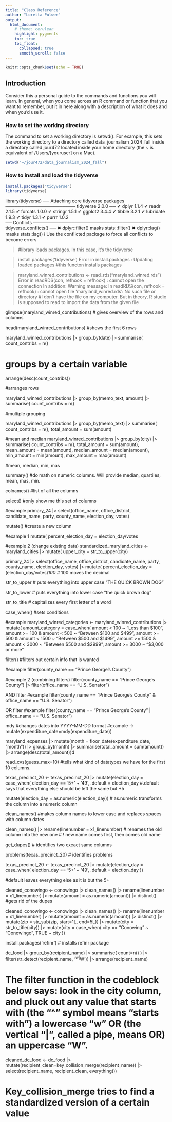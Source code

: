 ```yaml
---
title: "Class Reference"
author: "Loretta Pulwer"
output:
  html_document:
    # theme: cerulean
    highlight: pygments
    toc: true
    toc_float:
      collapsed: true
      smooth_scroll: false
---
```


```r
knitr::opts_chunk$set(echo = TRUE)
```

## Introduction

Consider this a personal guide to the commands and functions you will learn. In general, when you come across an R command or function that you want to remember, put it in here along with a description of what it does and when you'd use it.

### How to set the working directory

The command to set a working directory is setwd(). For example, this sets the working directory to a directory called data_journalism_2024_fall inside a directory called jour472 located inside your home directory (the ~ is equivalent of /Users/[youruser] on a Mac).

```r
setwd("~/jour472/data_journalism_2024_fall")
```

### How to install and load the tidyverse

```r
install.packages("tidyverse")
library(tidyverse)
```


library(tidyverse)
── Attaching core tidyverse packages ────────────────────── tidyverse 2.0.0 ──
✔ dplyr     1.1.4     ✔ readr     2.1.5
✔ forcats   1.0.0     ✔ stringr   1.5.1
✔ ggplot2   3.4.4     ✔ tibble    3.2.1
✔ lubridate 1.9.3     ✔ tidyr     1.3.1
✔ purrr     1.0.2     
── Conflicts ──────────────────────────────────────── tidyverse_conflicts() ──
✖ dplyr::filter() masks stats::filter()
✖ dplyr::lag()    masks stats::lag()
ℹ Use the conflicted package to force all conflicts to become errors

> #library loads packages. In this case, it's the tidyverse

> install.packages('tidyverse')
Error in install.packages : Updating loaded packages
> #this functon installs packages 

> maryland_winred_contributions <- read_rds("maryland_winred.rds")
Error in readRDS(con, refhook = refhook) : cannot open the connection
In addition: Warning message:
In readRDS(con, refhook = refhook) :
  cannot open file 'maryland_winred.rds': No such file or directory
> #I don't have the file on my computer. But in theory, R studio is supposed to read to import the data from the given file 

glimpse(maryland_winred_contributions)
# gives overview of the rows and columns 

head(maryland_winred_contributions)
#shows the first 6 rows 

maryland_winred_contributions |>
  group_by(date) |>
  summarise(
    count_contribs = n()
    
# groups by a certain variable

 arrange(desc(count_contribs))

#arranges rows 

maryland_winred_contributions |>
  group_by(memo_text, amount) |>
  summarise(
    count_contribs = n()
    
#multiple grouping 

maryland_winred_contributions |>
  group_by(memo_text) |>
  summarise(
    count_contribs = n(),
    total_amount = sum(amount)
    
    
#mean and median 
maryland_winred_contributions |>
  group_by(city) |>
  summarise(
    count_contribs = n(),
    total_amount = sum(amount),
    mean_amount = mean(amount),
    median_amount = median(amount),
    min_amount = min(amount),
    max_amount = max(amount)
    
#mean, median, min, mas 

summary()
#do math on numeric columns. Will provide median, quartiles, mean, mas, min. 

colnames()
#list of all the columns 

select()
#only show me this set of columns 

#example
primary_24 |>
  select(office_name, office_district, candidate_name, party, county_name, election_day, votes)
  
  

mutate()
#create a new column 

#example 1 
mutate(
  percent_election_day = election_day/votes
  
#example 2 (change existing data)
standardized_maryland_cities <- maryland_cities |>
  mutate(
    upper_city = str_to_upper(city)
  
primary_24 |>
  select(office_name, office_district, candidate_name, party, county_name, election_day, votes) |>
  mutate(
  percent_election_day = (election_day/votes)*100
# *100 moves the decimal   

str_to_upper
# puts everything into upper case "THE QUICK BROWN DOG"

str_to_lower
# puts everything into lower case "the quick brown dog"

str_to_title 
# capitalizes every first letter of a word 

case_when()
#sets conditions 

#example
maryland_winred_categories <- maryland_winred_contributions |>
  mutate(
    amount_category = case_when(
        amount < 100 ~ "Less than $100",
        amount >= 100 & amount < 500 ~ "Between $100 and $499",
        amount >= 500 & amount < 1500 ~ "Between $500 and $1499",
        amount >= 1500 & amount < 3000 ~ "Between $500 and $2999",
        amount >= 3000 ~ "$3,000 or more"
 
 filter()
#filters out certain info that is wanted 
 
#example
 filter(county_name == "Prince George's County")
 
#example 2 (combining filters)
 filter(county_name == "Prince George's County") |> filter(office_name == "U.S. Senator")
 
 
 AND filter
#example
 filter(county_name == "Prince George's County" & office_name == "U.S. Senator")
 
 OR filter 
#example 
 filter(county_name == "Prince George's County" | office_name == "U.S. Senator")
 
 
 mdy
#changes dates into YYYY-MM-DD format
#example
 -> mutate(expenditure_date=mdy(expenditure_date))
 
 maryland_expenses |>
  mutate(month = floor_date(expenditure_date, "month")) |>
  group_by(month) |>
  summarise(total_amount = sum(amount)) |>
  arrange(desc(total_amount))d
  
  read_cvs(guess_max=10)
#tells what kind of datatypes we have for the first 10 columns.
  
  texas_precinct_20 <- texas_precinct_20 |>
  mutate(election_day = case_when(
    election_day == '5+' ~ '49',
    .default = election_day
#.default says that everything else should be left the same but +5 

mutate(election_day = as.numeric(election_day))
# as.numeric transforms the column into a numeric column 

clean_names()
#makes column names to lower case and replaces spaces with column dates 

clean_names() |> 
  rename(linenumber = x1_linenumber)
# renames the old column into the new one 
# ! new name comes first, then comes old name 

get_dupes()
# identifies two excact same columns 

problems(texas_precinct_20)
# identifies problems 

texas_precinct_20 <- texas_precinct_20 |>
  mutate(election_day = case_when(
    election_day == '5+' ~ '49',
    .default = election_day
  ))
  
#default leaves everything else as it is but the 5+
 
 cleaned_conowingo <- conowingo |>
  clean_names() |> 
  rename(linenumber = x1_linenumber) |> 
  mutate(amount = as.numeric(amount)) |> 
  distinct()
#gets rid of the dupes 
 
 cleaned_conowingo <- conowingo |>
  clean_names() |> 
  rename(linenumber = x1_linenumber) |> 
  mutate(amount = as.numeric(amount)) |> 
  distinct() |>
  mutate(zip = str_sub(zip, start=1L, end=5L)) |>
  mutate(city = str_to_title(city)) |>
  mutate(city = case_when(
    city == "Conowing" ~ "Conowingo",
    TRUE ~ city
    ))
    
install.packages('refinr')
# installs refinr package 

dc_food |>
  group_by(recipient_name) |>
  summarise(
    count=n()
  ) |>
  filter(str_detect(recipient_name, '^w|^W')) |> 
  arrange(recipient_name)
  
# The filter function in the codeblock below says: look in the city column, and pluck out any value that starts with (the "^" symbol means "starts with") a lowercase "w" OR (the vertical "|", called a pipe, means OR) an uppercase "W". 

cleaned_dc_food <- dc_food |>
  mutate(recipient_clean=key_collision_merge(recipient_name)) |>
  select(recipient_name, recipient_clean, everything())
  
# Key_collision_merge tries to find a standardized version of a certain value 

